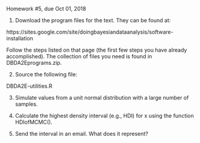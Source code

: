 
Homework #5, due Oct 01, 2018


1. Download the program files for the text.  They can be found at:

https://sites.google.com/site/doingbayesiandataanalysis/software-installation

Follow the steps listed on that page (the first few steps you have already accomplished).  The collection of files you need is found in DBDA2Eprograms.zip.

2. Source the following file:

DBDA2E-utilities.R

3. Simulate values from a unit normal distribution with a large number of samples.

4. Calculate the highest density interval (e.g., HDI) for x using the function HDIofMCMC().

5. Send the interval in an email.  What does it represent?





